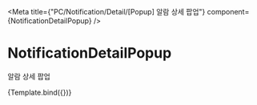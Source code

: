 

<Meta
    title={"PC/Notification/Detail/[Popup] 알람 상세 팝업"}
    component={NotificationDetailPopup}
/>

# NotificationDetailPopup

알람 상세 팝업


<Canvas>
    <Story
        name="Default"
        args={{
            open: true,
            title: "title",
            children: "콘텐츠 크기에 따라 height 변동",
        }}
    >
        {Template.bind({})}
    </Story>
</Canvas>

